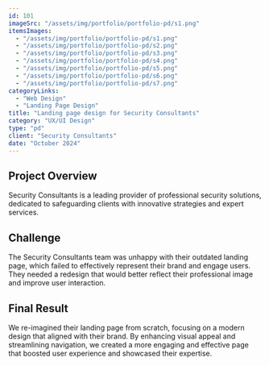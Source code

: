 ```yaml
---
id: 101
imageSrc: "/assets/img/portfolio/portfolio-pd/s1.png"
itemsImages:
  - "/assets/img/portfolio/portfolio-pd/s1.png"
  - "/assets/img/portfolio/portfolio-pd/s2.png"
  - "/assets/img/portfolio/portfolio-pd/s3.png"
  - "/assets/img/portfolio/portfolio-pd/s4.png"
  - "/assets/img/portfolio/portfolio-pd/s5.png"
  - "/assets/img/portfolio/portfolio-pd/s6.png"
  - "/assets/img/portfolio/portfolio-pd/s7.png"
categoryLinks:
  - "Web Design"
  - "Landing Page Design"
title: "Landing page design for Security Consultants"
category: "UX/UI Design"
type: "pd"
client: "Security Consultants"
date: "October 2024"
---
```


## Project Overview

Security Consultants is a leading provider of professional security solutions, dedicated to safeguarding clients with innovative strategies and expert services.

## Challenge

The Security Consultants team was unhappy with their outdated landing page, which failed to effectively represent their brand and engage users. They needed a redesign that would better reflect their professional image and improve user interaction.

## Final Result

We re-imagined their landing page from scratch, focusing on a modern design that aligned with their brand. By enhancing visual appeal and streamlining navigation, we created a more engaging and effective page that boosted user experience and showcased their expertise.

